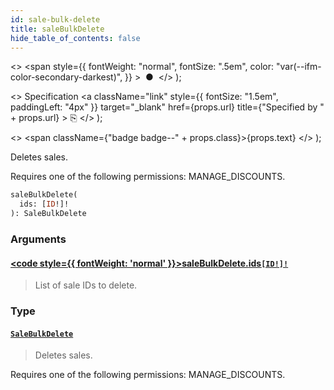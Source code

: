 ```yaml
---
id: sale-bulk-delete
title: saleBulkDelete
hide_table_of_contents: false
---
```


  <>
    <span
      style={{
        fontWeight: "normal",
        fontSize: ".5em",
        color: "var(--ifm-color-secondary-darkest)",
      }}
    >
      &nbsp;●&nbsp;
    </span>
  </>
);

  <>
    Specification
    <a
      className="link"
      style={{ fontSize: "1.5em", paddingLeft: "4px" }}
      target="\_blank"
      href={props.url}
      title={"Specified by " + props.url}
    >
      ⎘
    </a>
  </>
);

  <>
    <span className={"badge badge--" + props.class}>{props.text}</span>
  </>
);

Deletes sales.

Requires one of the following permissions: MANAGE_DISCOUNTS.

```graphql
saleBulkDelete(
  ids: [ID!]!
): SaleBulkDelete
```

### Arguments

#### [<code style={{ fontWeight: 'normal' }}>saleBulkDelete.<b>ids</b></code>](#)<Bullet />[`[ID!]!`](../../../storefront/miscellaneous/scalars/id) <Badge class="secondary" text="non-null"/> <Badge class="secondary" text="scalar"/>

> List of sale IDs to delete.

### Type

#### [`SaleBulkDelete`](../../../storefront/discounts/objects/sale-bulk-delete) <Badge class="secondary" text="object"/>

> Deletes sales.

Requires one of the following permissions: MANAGE_DISCOUNTS.

>
